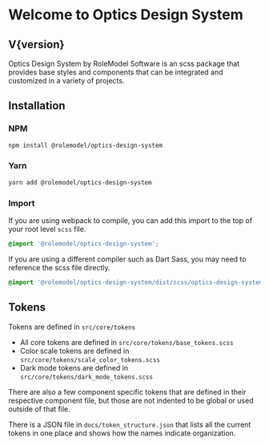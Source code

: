 
<Meta title="Overview/Introduction" />

# Welcome to Optics Design System

<h2>V{version}</h2>

Optics Design System by RoleModel Software is an scss package that provides base styles and components that can be integrated and customized in a variety of projects.

## Installation

### NPM

```sh
npm install @rolemodel/optics-design-system
```

### Yarn

```sh
yarn add @rolemodel/optics-design-system
```

### Import

If you are using webpack to compile, you can add this import to the top of your root level `scss` file.

```scss
@import '@rolemodel/optics-design-system';
```

If you are using a different compiler such as Dart Sass, you may need to reference the scss file directly.

```scss
@import '@rolemodel/optics-design-system/dist/scss/optics-design-system';
```

## Tokens

Tokens are defined in `src/core/tokens`

- All core tokens are defined in `src/core/tokens/base_tokens.scss`
- Color scale tokens are defined in `src/core/tokens/scale_color_tokens.scss`
- Dark mode tokens are defined in `src/core/tokens/dark_mode_tokens.scss`

There are also a few component specific tokens that are defined in their respective component file, but those are not indented to be global or used outside of that file.

There is a JSON file in `docs/token_structure.json` that lists all the current tokens in one place and shows how the names indicate organization.
